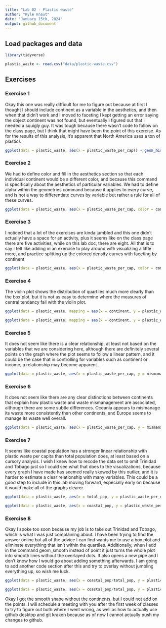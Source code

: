 ```yaml
---
title: "Lab 02 - Plastic waste"
author: "Kyle Knaut"
date: "January 15th, 2024"
output: github_document
---
```


## Load packages and data

```r
library(tidyverse) 
```

```r
plastic_waste <- read.csv("data/plastic-waste.csv")
```

## Exercises

### Exercise 1
Okay this one was really difficult for me to figure out because at first I thought I should include continent as a variable in the aesthetics, and then when that didn't work and I moved to faceting I kept getting an error saying the object continent was not found, but eventually I figured out that I needed a squigly guy. It was tough because there wasn't code to follow on the class page, but I think that might have been the point of this exercise. As for the results of this analysis, it's apparent that North America uses a ton of plastics

```r
ggplot(data = plastic_waste, aes(x = plastic_waste_per_cap)) + geom_histogram(binwidth = 0.2) + facet_wrap(~ continent) + labs(x = "Plastic Waste Per Capita (Kg/day)", y = "Countries", title = "Per Capita Plastic Waste By Continent")
```

### Exercise 2

We had to define color and fill in the aesthetics section so that each individual continent would be a different color, and because this command is specifically about the aesthetics of particular variables. We had to define alpha within the geometries command because it applies to every curve, and is not a way to differentiate curves by variable but rather a rule for all of these curves.

```r
ggplot(data = plastic_waste, aes(x = plastic_waste_per_cap, color = continent, fill = continent)) + geom_density(alpha = 0.3) + labs(x = "Plastic Waste Per Capita (Kg/day)", y = "Density", title = "Per Capita Plastic Waste By Continent")
```

### Exercise 3
 
 I noticed that a lot of the exercises are kinda jumbled and this one didn't actually have a space for an activity, plus it seems like on the class page there are five activities, while on this lab doc, there are eight. All that is to say I felt like adding in an exercise to play around with visualizing a little more, and practice splitting up the colored density curves with faceting by continent. 
 
```r
ggplot(data = plastic_waste, aes(x = plastic_waste_per_cap, color = continent, fill = continent)) + geom_density() + facet_wrap(~ continent) + labs(x = "Plastic Waste Per Capita (Kg/day)", y = "Density", title = "Per Capita Plastic Waste By Continent")
```

### Exercise 4

The violin plot shows the distribution of quartiles much more clearly than the box plot, but it is not as easy to determine where the measures of central tendancy fall with the violin plot.

```r
ggplot(data = plastic_waste, mapping = aes(x = continent, y = plastic_waste_per_cap)) + geom_boxplot() + labs(x = "Continent", y = "Plastic Waste Per Capita (Kg/day)", title = "Per Capita Plastic Waste By Continent")

ggplot(data = plastic_waste, mapping = aes(x = continent, y = plastic_waste_per_cap)) + geom_violin() + labs(x = "Continent", y = "Plastic Waste Per Capita (Kg/day)", title = "Per Capita Plastic Waste By Continent")
```

### Exercise 5

It does not seem like there is a clear relationship, at least not based on the variables that we are considering here, although there are definitely several points on the graph where the plot seems to follow a linear pattern, and it could be the case that in controlling for variables such as continent or income, a relationship may become apparent .

```r
ggplot(data = plastic_waste, aes(x = plastic_waste_per_cap, y = mismanaged_plastic_waste_per_cap)) + geom_point() + labs(x = "Plastic Waste Per Capita (Kg/day)", y = "Mismanaged Plastic Waste Per Capita (Kg/day)", title = "Per Capita Plastic Waste Vs. Waste Management")
```

### Exercise 6

It does not seem like there are any clear distinctions between continents that explain how plastic waste and waste mismanagement are associated, although there are some subtle differences. Oceania appears to mismanage its waste more consistently than other continents, and Europe seems to manage its waste well overall. 

```r
ggplot(data = plastic_waste, aes(x = plastic_waste_per_cap, y = mismanaged_plastic_waste_per_cap, color = continent)) + geom_point() + labs(x = "Plastic Waste Per Capita (Kg/day)", y = "Mismanaged Plastic Waste Per Capita (Kg/day)", title = "Per Capita Plastic Waste Vs. Waste Mismanagement by Continent")
```

### Exercise 7

It seems like coastal population has a stronger linear relationship with plastic waste per capita than total population does, at least based on a cursory analysis. I wish I knew how to recode the data set to omit Trinidad and Tobago just so I could see what that does to the visualizations, because every graph I have made has seemed really skewed by this outlier, and it is harder to estimate a clear relationship with many variables. This could be a good step to include in this lab moving forward, especially early on because it would make all of the graphs clearer.

```r
ggplot(data = plastic_waste, aes(x = total_pop, y = plastic_waste_per_cap)) + geom_point() + labs(x = "Total Population", y = "Plastic Waste Per Capita (Kg/day)", title = "Per Capita Plastic Waste Vs. Population")
```

```r
ggplot(data = plastic_waste, aes(x = coastal_pop, y = plastic_waste_per_cap)) + geom_point() + labs(x = "Coastal Population", y = "Plastic Waste Per Capita (Kg/day)", title = "Per Capita Plastic Waste Vs. Coastal Population")
```

### Exercise 8

Okay I spoke too soon because my job is to take out Trinidad and Tobago, which is what I was just complaining about. I have been trying to find the answer online but all of the advice I can find wants me to use a box plot and eliminate everything that isn't within the quartiles. Additionally, when I add in the command geom_smooth instead of point it just turns the whole plot into smooth lines without the overlayed dots. It also opens a new pipe and I don't know how I would go about adding something afterwards. I am going to add another code section after this and try to overlay without jumbling everything up, so wish me luck.
```r
ggplot(data = plastic_waste, aes(x = coastal_pop/total_pop, y = plastic_waste_per_cap, color = continent)) + geom_point() + labs(x = "Coastal Population Proportion (Coastal/Total Population", y = "Plastic Waste Per Capita (Kg/day)", title = "Per Capita Plastic Waste Vs. Coastal Population")
```

```r
ggplot(data = plastic_waste, aes(x = coastal_pop/total_pop, y = plastic_waste_per_cap)) + geom_smooth() + labs(x = "Coastal Population Proportion (Coastal/Total Population", y = "Plastic Waste Per Capita (Kg/day)", title = "Per Capita Plastic Waste Vs. Coastal Population")
```
 
Okay I got the smooth shape without the continents, but I could not add on the points. I will schedule a meeting with you after the first week of classes to try to figure out both where I went wrong, as well as how to actually use github desktop and git kraken because as of now I cannot actually push my changes to github. 
